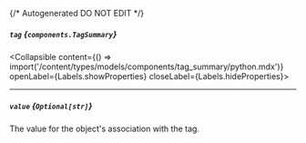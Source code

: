 {/* Autogenerated DO NOT EDIT  */}

##### `tag` *{`components.TagSummary`}*
<Collapsible content={() => import('/content/types/models/components/tag_summary/python.mdx')} openLabel={Labels.showProperties} closeLabel={Labels.hideProperties}>
</Collapsible>

---
##### `value` *{`Optional[str]`}*
The value for the object's association with the tag.


